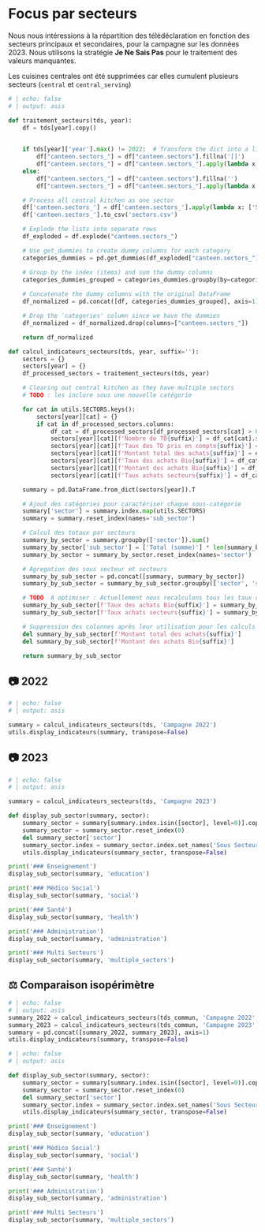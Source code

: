 
# Focus par secteurs

Nous nous intéressions à la répartition des télédéclaration en fonction des secteurs principaux et secondaires, pour la campagne sur les données 2023. Nous utilisons la stratégie **Je Ne Sais Pas** pour le traitement des valeurs manquantes.

::: {.callout-note}
Les cuisines centrales ont été supprimées car elles cumulent plusieurs secteurs (`central` et `central_serving`)
:::

```python
# | echo: false
# | output: asis

def traitement_secteurs(tds, year):
    df = tds[year].copy()

     
    if tds[year]['year'].max() != 2022:  # Transform the dict into a list of category
        df["canteen.sectors_"] = df["canteen.sectors"].fillna('[]')
        df["canteen.sectors_"] = df["canteen.sectors_"].apply(lambda x: [item["name"] for item in ast.literal_eval(x)])
    else:
        df["canteen.sectors_"] = df["canteen.sectors"].fillna('')
        df["canteen.sectors_"] = df["canteen.sectors_"].apply(lambda x: x.split(","))

    # Process all central kitchen as one sector
    df['canteen.sectors_'] = df['canteen.sectors_'].apply(lambda x: ['Secteurs multiples'] if str(x).count(',') > 0 else x)
    df['canteen.sectors_'].to_csv('sectors.csv')

    # Explode the lists into separate rows
    df_exploded = df.explode("canteen.sectors_")

    # Use get_dummies to create dummy columns for each category
    categories_dummies = pd.get_dummies(df_exploded["canteen.sectors_"])

    # Group by the index (items) and sum the dummy columns
    categories_dummies_grouped = categories_dummies.groupby(by=categories_dummies.index).sum()
    
    # Concatenate the dummy columns with the original DataFrame
    df_normalized = pd.concat([df, categories_dummies_grouped], axis=1)

    # Drop the 'categories' column since we have the dummies
    df_normalized = df_normalized.drop(columns=["canteen.sectors_"])

    return df_normalized

def calcul_indicateurs_secteurs(tds, year, suffix=''):
    sectors = {}
    sectors[year] = {}
    df_processed_sectors = traitement_secteurs(tds, year)

    # Clearing out central kitchen as they have multiple sectors
    # TODO : les inclure sous une nouvelle catégorie

    for cat in utils.SECTORS.keys():
        sectors[year][cat] = {}
        if cat in df_processed_sectors.columns:
            df_cat = df_processed_sectors[df_processed_sectors[cat] > 0]
            sectors[year][cat][f'Nombre de TD{suffix}'] = df_cat[cat].sum()
            sectors[year][cat][f'Taux des TD pris en compte{suffix}'] = len(df_cat[cat])/len(tds[year])
            sectors[year][cat][f'Montant total des achats{suffix}'] = df_cat["teledeclaration.value_total_ht"].sum()
            sectors[year][cat][f'Taux des achats Bio{suffix}'] = df_cat["teledeclaration.value_bio_ht"].sum()/df_cat["teledeclaration.value_total_ht"].sum()
            sectors[year][cat][f'Montant des achats Bio{suffix}'] = df_cat["teledeclaration.value_bio_ht"].sum()
            sectors[year][cat][f'Taux achats secteurs{suffix}'] = df_cat["teledeclaration.value_total_ht"].sum()/ tds[year]["teledeclaration.value_total_ht"].sum()

    summary = pd.DataFrame.from_dict(sectors[year]).T

    # Ajout des catégories pour caractériser chaque sous-catégorie
    summary['sector'] = summary.index.map(utils.SECTORS)
    summary = summary.reset_index(names='sub_sector')

    # Calcul des totaux par secteurs
    summary_by_sector = summary.groupby(['sector']).sum()
    summary_by_sector['sub_sector'] = ['Total (somme)'] * len(summary_by_sector)
    summary_by_sector = summary_by_sector.reset_index(names='sector')

    # Agregation des sous secteur et secteurs
    summary_by_sub_sector = pd.concat([summary, summary_by_sector])
    summary_by_sub_sector = summary_by_sub_sector.groupby(['sector', 'sub_sector']).sum()

    # TODO  A optimiser : Actuellement nous recalculons tous les taux car ils ont été corrompus par l'aggrégation en somme
    summary_by_sub_sector[f'Taux des achats Bio{suffix}'] = summary_by_sub_sector.apply(lambda x: x[f'Montant des achats Bio{suffix}'] / x[f'Montant total des achats{suffix}'], axis=1)
    summary_by_sub_sector[f'Taux achats secteurs{suffix}'] = summary_by_sub_sector.apply(lambda x: x[f'Montant total des achats{suffix}'] / tds[year]["teledeclaration.value_total_ht"].sum(), axis=1)

    # Suppression des colonnes après leur utilisation pour les calculs de ratio
    del summary_by_sub_sector[f'Montant total des achats{suffix}']
    del summary_by_sub_sector[f'Montant des achats Bio{suffix}']

    return summary_by_sub_sector
```

## 📷 2022
```python
# | echo: false
# | output: asis

summary = calcul_indicateurs_secteurs(tds, 'Campagne 2022')
utils.display_indicateurs(summary, transpose=False)
```

## 📷 2023
```python
# | echo: false
# | output: asis

summary = calcul_indicateurs_secteurs(tds, 'Campagne 2023')

def display_sub_sector(summary, sector):
    summary_sector = summary[summary.index.isin([sector], level=0)].copy()
    summary_sector = summary_sector.reset_index(0)
    del summary_sector['sector']
    summary_sector.index = summary_sector.index.set_names('Sous Secteur')
    utils.display_indicateurs(summary_sector, transpose=False)

print('### Enseignement')
display_sub_sector(summary, 'education')

print('### Médico Social')
display_sub_sector(summary, 'social')

print('### Santé')
display_sub_sector(summary, 'health')

print('### Administration')
display_sub_sector(summary, 'administration')

print('### Multi Secteurs')
display_sub_sector(summary, 'multiple_sectors')

```

## ⚖️ Comparaison isopérimètre
```python
# | echo: false
# | output: asis
summary_2022 = calcul_indicateurs_secteurs(tds_commun, 'Campagne 2022', suffix=' 2022')
summary_2023 = calcul_indicateurs_secteurs(tds_commun, 'Campagne 2023', suffix=' 2023')
summary = pd.concat([summary_2022, summary_2023], axis=1)
utils.display_indicateurs(summary, transpose=False)

```
```python
# | echo: false
# | output: asis

def display_sub_sector(summary, sector):
    summary_sector = summary[summary.index.isin([sector], level=0)].copy()
    summary_sector = summary_sector.reset_index(0)
    del summary_sector['sector']
    summary_sector.index = summary_sector.index.set_names('Sous Secteur')
    utils.display_indicateurs(summary_sector, transpose=False)

print('### Enseignement')
display_sub_sector(summary, 'education')

print('### Médico Social')
display_sub_sector(summary, 'social')

print('### Santé')
display_sub_sector(summary, 'health')

print('### Administration')
display_sub_sector(summary, 'administration')

print('### Multi Secteurs')
display_sub_sector(summary, 'multiple_sectors')

```